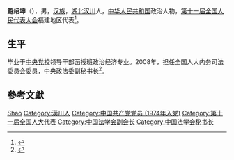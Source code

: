'''鲍绍坤'''（{{bd|1950年|1月|}}），男，[[汉族|汉族]]，[[湖北|湖北]][[汉川|汉川]]人，[[中华人民共和国|中华人民共和国]]政治人物，[[第十一届全国人民代表大会|第十一届全国人民代表大会]]福建地区代表<ref>{{cite web|author=新华网|title=第十一届全国人大代表|url=http://news.xinhuanet.com/ziliao/2008-03/03/content_7708230.htm?node=36628|publisher=新华网|accessdate=2014-01-07|archive-date=2014-01-10|archive-url=https://web.archive.org/web/20140110211415/http://news.xinhuanet.com/ziliao/2008-03/03/content_7708230.htm?node=36628|dead-url=no}}</ref>。

== 生平 ==
毕业于[[中央党校|中央党校]]领导干部函授班政治经济专业。2008年，担任全国人大内务司法委员会委员，中央政法委副秘书长<ref>{{cite news|title=全国人大代表信息-鲍绍坤|url=http://210.82.31.1:8084/delegate/viewDelegate.action?dbid=111118|accessdate=2013-04-05|newspaper=全国人大网|archive-url=https://web.archive.org/web/20130104064938/http://www.npc.gov.cn/delegate/viewDelegate.action?dbid=111118|archive-date=2013-01-04|dead-url=yes}}</ref>。

== 參考文獻 ==
{{reflist}}

{{Navboxes 
| title  = 鲍绍坤在[[中国法学会|中国法学会]]的职务
| list1  =
{{中国法学会第七届理事会}}
}}

{{Authority control}}
{{DEFAULTSORT:Bao鲍}}
[[Category:鮑姓|Shao]]
[[Category:漢川人|Category:漢川人]]
[[Category:中国共产党党员_(1974年入党)|Category:中国共产党党员 (1974年入党)]]
[[Category:第十一届全国人大代表|Category:第十一届全国人大代表]]
[[Category:中国法学会副会长|Category:中国法学会副会长]]
[[Category:中国法学会秘书长|Category:中国法学会秘书长]]